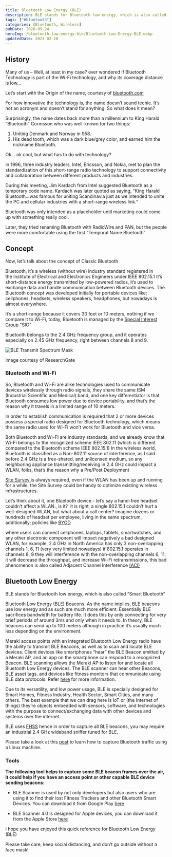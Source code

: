 ```yaml
---
title: Bluetooth Low Energy (BLE)
description: BLE stands for Bluetooth low energy, which is also called “Smart Bluetooth”
tags: ["#bluetooth"]
categories: [Bluetooth, Wireless]
pubDate: 2020-09-24
heroImg: /bluetooth-low-energy-ble/Bluetooth-Low-Energy-BLE.webp
updatedDate: 2023-02-20
---
```


## History

Many of us – Well, at least in my case? ever wondered if Bluetooth Technology is part of the Wi-Fi technology, and why its coverage distance is low…

Let’s start with the Origin of the name, courtesy of <a href="https://www.bluetooth.com/about-us/bluetooth-origin/" target="_blank">bluetooth.com</a>

For how innovative the technology is, the name doesn’t sound techie. It’s not an acronym and doesn’t stand for anything. So what does it mean?

Surprisingly, the name dates back more than a millennium to King Harald “Bluetooth” Gormsson who was well-known for two things:

1. Uniting Denmark and Norway in 958.
2. His dead tooth, which was a dark blue/grey color, and earned him the nickname Bluetooth.

Ok… ok cool, but what has to do with technology?

In 1996, three industry leaders, Intel, Ericsson, and Nokia, met to plan the standardization of this short-range radio technology to support connectivity and collaboration between different products and industries.

During this meeting, Jim Kardach from Intel suggested Bluetooth as a temporary code name. Kardach was later quoted as saying, “King Harald Bluetooth…was famous for uniting Scandinavia just as we intended to unite the PC and cellular industries with a short-range wireless link.”

Bluetooth was only intended as a placeholder until marketing could come up with something really cool.

Later, they tried renaming Bluetooth with RadioWire and PAN, but the people were more comfortable using the first “Temporal Name Bluetooth”

## Concept

Now, let’s talk about the concept of Classic Bluetooth

Bluetooth, it’s a wireless (without wire) industry standard registered in the Institute of Electrical and Electronics Engineers under IEEE 802.15.1 It’s short-distance energy transmitted by low-powered radios, it’s used to exchange data and handle communication between Bluetooth devices. The Bluetooth concept was developed initially for portable devices like; cellphones, headsets, wireless speakers, headphones, but nowadays is almost everywhere.

It’s a short-range because it covers 30 feet or 10 meters, nothing if we compare it to Wi-Fi, today, Bluetooth is managed by the <a href="https://en.wikipedia.org/wiki/Bluetooth_Special_Interest_Group" target="_blank">Special Interest Group</a> "SIG"

Bluetooth belongs to the 2.4 GHz frequency group, and it operates especially on 2.45 GHz frequency, right between channels 8 and 9.

![BLE Transmit Spectrum Mask](/bluetooth-low-energy-ble/image_01.png)

<figcaption>Image courtesy of ResearchGate</figcaption>

### Bluetooth and Wi-Fi

So, Bluetooth and Wi-Fi are alike technologies used to communicate devices wirelessly through radio signals, they share the same ISM (Industrial Scientific and Medical) band, and one key differentiator is that Bluetooth consumes low power due to device portability, and that’s the reason why it travels in a limited range of 10 meters.

In order to establish communication is required that 2 or more devices possess a special radio designed for Bluetooth technology, which means the same radio used for Wi-Fi won’t work for Bluetooth and vice versa.

Both Bluetooth and Wi-FI are industry standards, and we already know that Wi-Fi belongs to the recognized scheme IEEE 802.11 (which is different compared to the Bluetooth scheme IEEE 802.15.1) In the wireless world, Bluetooth is classified as a Non-802.11 source of interference, as I said before 2.4 GHz is a free-shared, and unlicensed medium, so any neighboring appliance transmitting/receiving in 2.4 GHz could impact a WLAN, folks, that’s the reason why a Pre/Post Deployment

<a href="https://www.cisco.com/c/en/us/support/docs/wireless/5500-series-wireless-controllers/116057-site-survey-guidelines-wlan-00.html"
  target="_blank">Site Survey </a> is always required, even if the WLAN has been up and running for a while, the Site Survey could be handy to optimize
existing wireless infrastructures.

Let’s think about it, one Bluetooth device.- let’s say a hand-free headset couldn’t affect a WLAN., is it?  it is right, a single 802.15.1 couldn’t hurt a well-designed WLAN, but what about a call center? imagine dozens or hundreds of headset per employee, living in the same spectrum, additionally; policies like <a href="https://www.forcepoint.com/cyber-edu bring-your-own-device-byod" target="_blank">BYOD</a>

where users can connect cellphones, laptops, tablets, smartwatches, and any other electronic component will impact negatively a bad designed WLAN, for example, 2.4 GHz in North America has only 3 non-overlapping channels 1, 6, 11 (very very limited nowadays) if 802.15.1 operates in channels 8, 9 they will interference with the non-overlapping channels 6, 11, it will decrease the throughput, and increase Wi-Fi retransmissions, this bad phenomenon is also called Adjacent Channel Interference <a href="https://www.metageek.com/training/resources/adjacent-channel-congestion.html" target="_blank">(ACI)</a>

## Bluetooth Low Energy

BLE stands for Bluetooth low energy, which is also called “Smart Bluetooth”

Bluetooth Low Energy (BLE) Beacons. As the name implies, BLE beacons use low energy and as such are much more efficient. Essentially BLE sacrifices bandwidth for battery life. It does this by only connecting for very brief periods of around 3ms and only when it needs to. In theory, BLE beacons can send up to 100 meters although in practice it’s usually much less depending on the environment.

Meraki access points with an integrated Bluetooth Low Energy radio have the ability to transmit BLE Beacons, as well as to scan and locate BLE devices. Client devices like smartphones “hear” the BLE Beacon emitted by a Meraki AP, and an app on the smartphone can respond to a recognized Beacon. BLE scanning allows the Meraki AP to listen for and locate all Bluetooth Low Energy devices. The BLE scanner can hear other Beacons, BLE asset tags, and devices like fitness monitors that communicate using BLE data protocols. Refer <a href="https://documentation.meraki.com/MR/Bluetooth/Bluetooth_Low_Energy_(BLE)" target="_blank">here</a>
for more information.

Due to its versatility, and low power usage, BLE is specially designed for Smart Homes, Fitness Industry, Health Sector, Smart Cities, and many others. The best example that we can drag here is IoT or (the Internet of things) they’re objects embedded with sensors, software, and technologies with the purpose to connect/exchanging data with other devices and systems over the internet.

BLE uses <a href="https://www.freewave.com/technology/frequency-hopping-spread-spectrum-technology/" target="_blank">FHSS</a> hence in order to capture all BLE beacons, you may require an industrial 2.4 GHz wideband sniffer tuned for BLE.

Please take a look at this <a href="./capturing-bluetooth" target="_blank">post</a> to learn how to capture Bluetooth traffic using a Linux machine.

### Tools

**The following tool helps to capture some BLE beacon frames over the air, it could help if you have an access point or other capable BLE device sending beacons:**

- BLE Scanner is used by not only developers but also users who are using it to find their lost Fitness Trackers and other Bluetooth Smart Devices. You can download it from Google Play <a href="https://play.google.com/store/apps/details?id=com.macdom.ble.blescanner&hl=en_US" target="_blank">here</a>

- BLE Scanner 4.0 is designed for Apple devices, you can download it from the Apple Store <a href="https://apps.apple.com/us/app/ble-scanner-4-0/id1221763603" target="_blank">here</a>

I hope you have enjoyed this quick reference for Bluetooth Low Energy (BLE)

Please take care, keep social distancing, and don’t go outside without a face mask!
